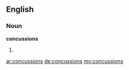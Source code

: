 ==English==

===Noun===
'''concussions'''

# {{plural of|[[concussion]]}}

[[ar:concussions]]
[[de:concussions]]
[[my:concussions]]